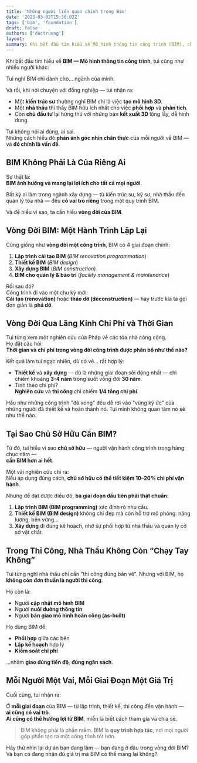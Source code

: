 ```yaml
---
title: 'Những người liên quan chính trong Bim'
date: '2023-03-02T15:30:02Z'
tags: ['bim', 'foundation']
draft: false
authors: ['ductruong']
layout:
summary: Khi bắt đầu tìm hiểu về Mô hình thông tin công trình (BIM), chúng ta có xu hướng chỉ xem xét BIM dành cho lĩnh vực cụ thể của mình.
---
```


Khi bắt đầu tìm hiểu về **BIM — Mô hình thông tin công trình**, tui cũng như nhiều người khác:

Tui nghĩ BIM chỉ dành cho… ngành của mình.

Và rồi, khi nói chuyện với đồng nghiệp — tui nhận ra:

- Một **kiến trúc sư** thường nghĩ BIM chỉ là việc **tạo mô hình 3D**.
- Một **nhà thầu** thì thấy BIM hữu ích nhất cho việc **phối hợp** và **phân tích**.
- Còn **chủ đầu tư** lại hứng thú với những bản **kết xuất 3D** lộng lẫy, dễ hình dung.

Tui không nói ai đúng, ai sai.  
Những cách hiểu đó **phản ánh góc nhìn chân thực** của mỗi người về BIM — và **đó chính là vấn đề**.

<TOCInline toc={props.toc} exclude="#" />

## BIM Không Phải Là Của Riêng Ai

Sự thật là:  
**BIM ảnh hưởng và mang lại lợi ích cho tất cả mọi người**.

Bất kỳ ai làm trong ngành xây dựng — từ kiến trúc sư, kỹ sư, nhà thầu đến quản lý tòa nhà — đều **có vai trò riêng** trong một quy trình BIM.

Và để hiểu vì sao, ta cần hiểu **vòng đời của BIM**.

## Vòng Đời BIM: Một Hành Trình Lặp Lại

Cũng giống như **vòng đời một công trình**, BIM có 4 giai đoạn chính:

1. **Lập trình cải tạo BIM** (_BIM renovation programmation_)
2. **Thiết kế BIM** (_BIM design_)
3. **Xây dựng BIM** (_BIM construction_)
4. **BIM cho quản lý & bảo trì** (_facility management & maintenance_)

Rồi sau đó?  
Công trình đi vào một chu kỳ mới:  
**Cải tạo (renovation)** hoặc **tháo dỡ (deconstruction)** — hay trước kia ta gọi đơn giản là **phá dỡ**.

## Vòng Đời Qua Lăng Kính Chi Phí và Thời Gian

Tui từng xem một nghiên cứu của Pháp về các tòa nhà công cộng.  
Họ đặt câu hỏi:  
**Thời gian và chi phí trong vòng đời công trình được phân bổ như thế nào?**

Kết quả làm tui ngạc nhiên, dù có vẻ… rất hợp lý:

- **Thiết kế** và **xây dựng** — dù là những giai đoạn sôi động nhất — chỉ chiếm khoảng **3-4 năm** trong suốt vòng đời **30 năm**.
- Tính theo chi phí?  
  **Nghiên cứu** và **thi công** chỉ chiếm **1/4 tổng chi phí**.

Hầu như những công trình "đã xong" đều dễ rơi vào "vùng ký ức" của những người đã thiết kế và hoàn thành nó. Tụi mình không quan tâm nó sẽ như thế nào.

## Tại Sao Chủ Sở Hữu Cần BIM?

Từ đó, tui hiểu vì sao **chủ sở hữu** — người vận hành công trình trong hàng chục năm —  
**cần BIM hơn ai hết**.

Một vài nghiên cứu chỉ ra:  
Nếu áp dụng đúng cách, **chủ sở hữu có thể tiết kiệm 10–20% chi phí vận hành**.

Nhưng để đạt được điều đó, **ba giai đoạn đầu tiên phải thật chuẩn**:

1. **Lập trình BIM (BIM programming)** xác định rõ nhu cầu.
2. **Thiết kế BIM (BIM design)** không chỉ đẹp mà còn hỗ trợ mô phỏng: năng lượng, bền vững...
3. **Xây dựng** đi đúng kế hoạch, nhờ sự phối hợp từ nhà thầu và quản lý cơ sở vật chất.

## Trong Thi Công, Nhà Thầu Không Còn “Chạy Tay Không”

Tui từng nghĩ nhà thầu chỉ cần "thi công đúng bản vẽ". Nhưng với BIM, họ **không còn đơn thuần là người thi công**.

Họ còn là:

- Người **cập nhật mô hình BIM**
- Người **nuôi dưỡng thông tin**
- Người **bàn giao mô hình hoàn công (as-built)**

Họ dùng BIM để:

- **Phối hợp** giữa các bên
- **Lập kế hoạch** hợp lý
- **Kiểm soát chi phí**

…nhằm **giao đúng tiến độ**, **đúng ngân sách**.

## Mỗi Người Một Vai, Mỗi Giai Đoạn Một Giá Trị

Cuối cùng, tui nhận ra:

Ở **mỗi giai đoạn** của BIM — từ lập trình, thiết kế, thi công đến vận hành —  
**ai cũng có vai trò**.  
**Ai cũng có thể hưởng lợi từ BIM**, miễn là biết cách tham gia và chia sẻ.

> BIM không phải là phần mềm.
> BIM là **quy trình hợp tác**, nơi mọi người góp phần tạo ra một công trình tốt hơn.

Hãy thử nhìn lại dự án bạn đang làm — bạn đang ở đâu trong vòng đời BIM? Và bạn có đang nhận đủ giá trị mà BIM có thể mang lại không?
